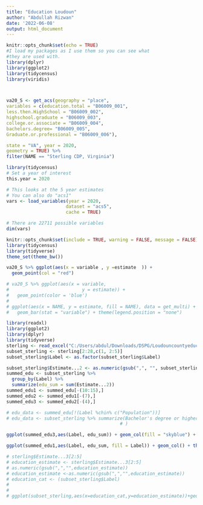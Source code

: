 ```yaml
---
title: "Education Loudoun"
author: "Abdullah Rizwan"
date: '2022-06-08'
output: html_document
---
```

```r
knitr::opts_chunk$set(echo = TRUE)
#I load my packages as I use them so you can see what 
#they are used with.
library(dplyr)
library(ggplot2)
library(tidycensus)
library(viridis)




```




```r

va20_S <- get_acs(geography = "place",
variables = c(education.total = "B06009_001",
less.then.HighSchool = "B06009_002",
highschool.graduate = "B06009_003",
college.or.associate = "B06009_004",
bachelors.degree= "B06009_005",
Graduate.or.professional = "B06009_006"),

state = "VA", year = 2020,
geometry = TRUE) %>%
filter(NAME == "Sterling CDP, Virginia")


```

```r
library(tidycensus)
# Set a year of interest
this.year = 2020

# This looks at the 5 year estimates
# You can also do "acs1"
vars <- load_variables(year = 2020,
                      dataset = "acs5",
                      cache = TRUE)

# There are 22711 possible variables 
dim(vars)
```
```r
knitr::opts_chunk$set(include = TRUE, warning = FALSE, message = FALSE)
library(tidycensus)
library(tidyverse)
theme_set(theme_bw())
```

```r
va20_S %>% ggplot(aes(x = variable , y =estimate  )) +
  geom_point(col = "red")
```

```r
# va20_S %>% ggplot(aes(x = variable, 
#                           y = estimate)) + 
#   geom_point(color = 'blue')
# 
# ggplot(aes(x = NAME, y = estimate, fill = NAME), data = get_multi) + 
#   geom_bar(stat = "variable") + theme(legend.position = "none")
```
```r
library(readxl)
library(ggplot2)
library(dplyr)
library(tidyverse)
sterling <- read_excel("C:/Users/abdul/Downloads/DSPG/Loudouncountyeducation.xlsx",skip=2,col_names=TRUE)
subset_sterling <- sterling[2:28,c(1, 2:5)]
subset_sterling$Label <- as.factor(subset_sterling$Label)
```

```r
subset_sterling$Estimate...2 <- as.numeric(gsub(",", "", subset_sterling$Estimate...2))
summed_edu <- subset_sterling %>% 
  group_by(Label) %>%
  summarize(edu_sum = sum(Estimate...2))
summed_edu1 <- summed_edu[-(10:15),]
summed_edu2 <- summed_edu1[-(7),]
summed_edu3 <- summed_edu2[-(4),]

# edu_data <- summed_edu[!(Label %chin% c("Population"))]
# edu_data <- subset_sterling %>% summarize(Bachelor's degree or higher= sum(Bachelors+Bachelor's degree or higher),
                                          # )
```

```r
ggplot(summed_edu3,aes(Label, edu_sum)) + geom_col(fill = "skyblue") + theme(axis.text.x = element_text(angle=0)) +labs(x = "Qualification", y = "Number of population", caption = " Source : DP03 ACS 5-yr data 2016-2020", title = "Education Qualification") + coord_flip()
```

```r
ggplot(summed_edu1,aes(Label, edu_sum, fill = Label)) + geom_col() + theme(axis.text.x = element_text(angle=90)) + coord_polar() + scale_y_log10()
```


```r

# sterling$Estimate...3[2:5]
# education_estimate <- sterling$Estimate...3[2:5]
# as.numeric(gsub(",","",education_estimate))
# education_estimate <-as.numeric(gsub(",","",education_estimate))
# education_cat <- (subset_sterling$Label)
# 
# 
# ggplot(subset_sterling,aes(x=education_cat,y=education_estimate))+geom_col()+theme(axis.text.x=element_text(angle=20,size=7.5, face="bold"))+scale_x_discrete(limits=education_cat)+labs(title="Education Demographics of Sterling, VA",caption= "Source: ACS data 2016-2020",x="Age",y="Estimated Population")


```